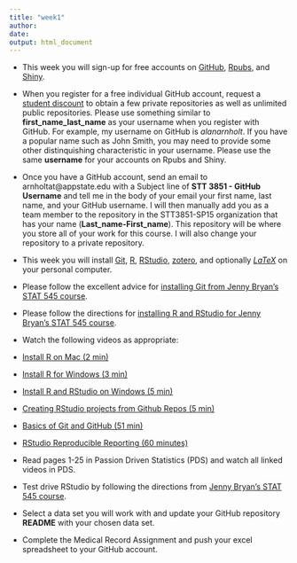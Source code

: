 ```yaml
---
title: "week1"
author: 
date: 
output: html_document
---
```


* This week you will sign-up for free accounts on [GitHub](https://github.com), [Rpubs](https://rpubs.com), and [Shiny](http://www.shinyapps.io). 

* When you register for a free individual GitHub account, request a [student discount](https://education.github.com) to obtain a few private repositories as well as unlimited public repositories.  Please use something similar to **first_name_last_name** as your username when you register with GitHub.  For example, my username on GitHub is *alanarnholt*. If you have a popular name such as John Smith, you may need to provide some other distinquishing characteristic in your username.  Please use the same **username** for your accounts on Rpubs and Shiny. 

* Once you have a GitHub account, send an email to arnholtat@appstate.edu with a Subject line of **STT 3851 - GitHub Username** and tell me in the body of your email your first name, last name, and your GitHub username.  I will then manually add you as a team member to the repository in the STT3851-SP15 organization that has your name (**Last_name-First_name**).  This repository will be where you store all of your work for this course.  I will also change your repository to a private repository.

* This week you will install [Git](http://git-scm.com/downloads), [R](http://cran.r-project.org), [RStudio](http://www.rstudio.com/products/rstudio/download/), [zotero](https://www.zotero.org), and optionally [$LaTeX$](http://www.ctan.org/starter) on your personal computer.

* Please follow the excellent advice for [installing Git from Jenny Bryan's STAT 545 course](http://stat545-ubc.github.io/git01_git-install.html).

* Please follow the directions for [installing R and RStudio for Jenny Bryan's STAT 545 course](http://stat545-ubc.github.io/block000_r-rstudio-install.html).

* Watch the following videos as appropriate:

* [Install R on Mac (2 min)](https://www.youtube.com/watch?v=lJxVRgiX-ik)    
* [Install R for Windows (3 min)](https://www.youtube.com/watch?v=LII6of-5Odw)    
* [Install R and RStudio on Windows (5 min)](https://www.youtube.com/watch?v=eD07NznguA4)         
* [Creating RStudio projects from Github Repos (5 min)](https://www.youtube.com/watch?v=YxZ8J2rqhEM)    
* [Basics of Git and GitHub (51 min)](https://www.youtube.com/watch?v=U8GBXvdmHT4)      
* [RStudio Reproducible Reporting (60 minutes)](http://www.rstudio.com/resources/webinars/) 

* Read pages 1-25 in Passion Driven Statistics (PDS) and watch all linked videos in PDS.

* Test drive RStudio by following the directions from [Jenny Bryan's STAT 545 course](http://stat545-ubc.github.io/git05_first-use-git-rstudio.html).

* Select a data set you will work with and update your GitHub repository **README** with your chosen data set.  

* Complete the Medical Record Assignment and push your excel spreadsheet to your GitHub account. 

